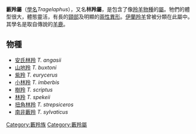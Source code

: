 {{Automatic taxobox
| name = 藪羚屬
| image = Tragelaphus strepsiceros -Chobe River front, Botswana-8.jpg
| image_width = 250px
| image_caption = [[扭角林羚|扭角林羚]]
| taxon = Tragelaphus
| authority = ([[布雷安維爾|Blainville]], 1816)
| subdivision_ranks = [[種|種]]
| subdivision = 
* 參見內文
}}

'''藪羚屬'''（[[學名|學名]]''Tragelaphus''），又名'''林羚屬'''，是包含了像[[羚羊|羚羊]][[物種|物種]]的[[屬|屬]]。牠們的體型很大，體態靈活，有長的[[頸部|頸部]]及明顯的[[兩性異形|兩性異形]]。[[伊蘭羚羊|伊蘭羚羊]]曾被分類在此屬中。其學名是取自傳說的[[羊鹿|羊鹿]]。

==物種==
* [[安氏林羚|安氏林羚]] ''T. angasii''
* [[山地羚|山地羚]] ''T. buxtoni''
* [[紫羚|紫羚]] ''T. eurycerus''
* [[小林羚|小林羚]] ''T. imberbis''
* [[樹羚|樹羚]] ''T. scriptus''
* [[林羚|林羚]] ''T. spekeii''
* [[扭角林羚|扭角林羚]] ''T. strepsiceros''
* [[南非藪羚|南非藪羚]] ''T. sylvaticus''

{{Commons}}

{{Artiodactyla|R.4}}
{{Taxonbar|from=Q311375}}

[[Category:藪羚族|Category:藪羚族]]
[[Category:藪羚屬|Category:藪羚屬]]